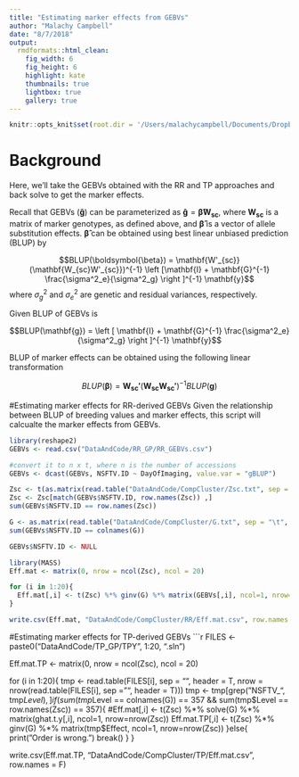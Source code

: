 ```yaml
---
title: "Estimating marker effects from GEBVs"
author: "Malachy Campbell"
date: "8/7/2018"
output:
  rmdformats::html_clean:
    fig_width: 6
    fig_height: 6
    highlight: kate
    thumbnails: true
    lightbox: true
    gallery: true
---
```


```r
knitr::opts_knit$set(root.dir = '/Users/malachycampbell/Documents/Dropbox/Work/Manuscripts/2018_RandomRegressionGWAS/ThePlantGenome/Revision/New Analysis/')
```

# Background
Here, we'll take the GEBVs obtained with the RR and TP approaches and back solve to get the marker effects. 

Recall that GEBVs ($\mathbf{\hat{g} }$) can be parameterized as $\mathbf{\hat{g} } = \boldsymbol{\hat{\beta} W_{sc} }$, where $\mathbf{W_{sc}}$ is a matrix of marker genotypes, as defined above, and $\boldsymbol{\hat{\beta}}$ is a vector of allele substitution effects. $\boldsymbol{\hat{\beta}}$ can be obtained using best linear unbiased prediction (BLUP) by

$$BLUP(\boldsymbol{\beta}) = \mathbf{W'_{sc}}(\mathbf{W_{sc}W'_{sc}})^{-1} \left [\mathbf{I} + \mathbf{G}^{-1} \frac{\sigma^2_e}{\sigma^2_g} \right ]^{-1} \mathbf{y}$$
where $\sigma^2_g$ and $\sigma^2_e$ are genetic and residual variances, respectively.

Given BLUP of GEBVs is

$$BLUP(\mathbf{g}) = \left [ \mathbf{I} + \mathbf{G}^{-1} \frac{\sigma^2_e}{\sigma^2_g} \right ]^{-1} \mathbf{y}$$

BLUP of marker effects can be obtained using the following linear transformation

$$BLUP(\boldsymbol{\beta}) = \mathbf{W_{sc}'}(\mathbf{W_{sc}W_{sc}'})^{-1}BLUP(\mathbf{g})$$

#Estimating marker effects for RR-derived GEBVs
Given the relationship between BLUP of breeding values and marker effects, this script will calcualte the marker effects from GEBVs.
```r
library(reshape2)
GEBVs <- read.csv("DataAndCode/RR_GP/RR_GEBVs.csv")

#convert it to n x t, where n is the number of accessions
GEBVs <- dcast(GEBVs, NSFTV.ID ~ DayOfImaging, value.var = "gBLUP")

Zsc <- t(as.matrix(read.table("DataAndCode/CompCluster/Zsc.txt", sep = "\t", header =T) ))
Zsc <- Zsc[match(GEBVs$NSFTV.ID, row.names(Zsc)) ,]
sum(GEBVs$NSFTV.ID == row.names(Zsc))

G <- as.matrix(read.table("DataAndCode/CompCluster/G.txt", sep = "\t", header =T) )
sum(GEBVs$NSFTV.ID == colnames(G))

GEBVs$NSFTV.ID <- NULL
```

```r
library(MASS)
Eff.mat <- matrix(0, nrow = ncol(Zsc), ncol = 20)

for (i in 1:20){
  Eff.mat[,i] <- t(Zsc) %*% ginv(G) %*% matrix(GEBVs[,i], ncol=1, nrow=nrow(Zsc))
}

write.csv(Eff.mat, "DataAndCode/CompCluster/RR/Eff.mat.csv", row.names = F)
```


#Estimating marker effects for TP-derived GEBVs
```r
FILES <- paste0("DataAndCode/TP_GP/TPY", 1:20, ".sln")

Eff.mat.TP <- matrix(0, nrow = ncol(Zsc), ncol = 20)

for (i in 1:20){
  tmp <- read.table(FILES[i], sep = "", header = T, nrow = nrow(read.table(FILES[i], sep = "", header = T)))
  tmp <- tmp[grep("NSFTV_", tmp$Level) ,]
  if(sum(tmp$Level == colnames(G)) == 357 && sum(tmp$Level == row.names(Zsc)) == 357){
    #Eff.mat[,i] <- t(Zsc) %*% solve(G) %*% matrix(ghat.t.y[,i], ncol=1, nrow=nrow(Zsc))
    Eff.mat.TP[,i] <- t(Zsc) %*% ginv(G) %*% matrix(tmp$Effect, ncol=1, nrow=nrow(Zsc))
  }else{
    print("Order is wrong.")
    break()
  }
}

write.csv(Eff.mat.TP, "DataAndCode/CompCluster/TP/Eff.mat.csv", row.names = F)